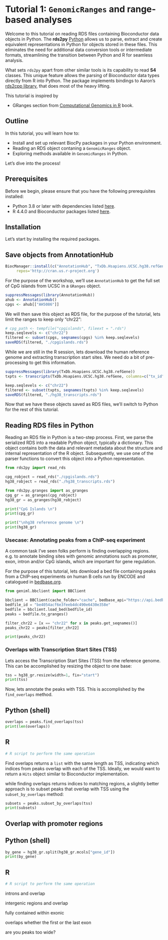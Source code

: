 # Tutorial 1: `GenomicRanges` and range-based analyses

Welcome to this tutorial on reading RDS files containing Bioconductor data objects in Python. The **rds2py** [Python](https://github.com/BiocPy/rds2py) allows us to parse, extract and create equivalent representations in Python for objects stored in these files. This eliminates the need for additional data conversion tools or intermediate formats, streamlining the transition between Python and R for seamless analysis.

What sets `rds2py` apart from other similar tools is its capability to read **S4** classes. This unique feature allows the parsing of Bioconductor data types directly from R into Python. The package implements bindings to Aaron's [rds2cpp library](https://github.com/LTLA/rds2cpp), that does most of the heavy lifting.

:::{.callout-tip}
This tutorial is inspired by 

- GRanges section from [Computational Genomics in R](https://compgenomr.github.io/book/operations-on-genomic-intervals-with-genomicranges-package.html#how-to-create-and-manipulate-a-granges-object) book.
:::

## Outline

In this tutorial, you will learn how to:

- Install and set up relevant BiocPy packages in your Python environment.
- Reading an RDS object contaning a `GenomicRanges` object.
- Exploring methods available in `GenomicRanges` in Python.

Let's dive into the process!

## Prerequisites

Before we begin, please ensure that you have the following prerequisites installed:

- Python 3.8 or later with dependencies listed [here]([../requirements.txt](https://github.com/BiocPy/BiocWorkshop2024/blob/master/requirements.txt)).
- R 4.4.0 and Bioconductor packages listed [here]([../rpackages.R](https://github.com/BiocPy/BiocWorkshop2024/blob/master/rpackages.R)).

## Installation

Let's start by installing the required packages.

## Save objects from AnnotationHub
```r
BiocManager::install(c("AnnotationHub", "TxDb.Hsapiens.UCSC.hg38.refGene"), 
     repos='http://cran.us.r-project.org')
```

For the purpose of the workshop, we’ll use `AnnotationHub` to get the full set of CpG islands from UCSC in a `GRanges` object. 

```r
suppressMessages(library(AnnotationHub))
ahub <- AnnotationHub()
cpgs <- ahub[["AH5086"]]
```

We will then save this object as RDS file, for the purpose of the tutorial, lets limit the ranges to keep only "chr22":

```r
# cpg_path <- tempfile("cpgislands", fileext = ".rds")
keep.seqlevels <- c("chr22")
filtered <- subset(cpgs, seqnames(cpgs) %in% keep.seqlevels)
saveRDS(filtered, "./cpgislands.rds")
```

While we are still in the R session, lets download the human reference genome and extracting transcription start sites.
We need do a bit of pre-processing to get this information.

```r
suppressMessages(library(TxDb.Hsapiens.UCSC.hg38.refGene))
txpts <- transcripts(TxDb.Hsapiens.UCSC.hg38.refGene, columns=c("tx_id", "tx_name","gene_id"))

keep.seqlevels <- c("chr22")
filtered <- subset(txpts, seqnames(txpts) %in% keep.seqlevels)
saveRDS(filtered, "./hg38_transcripts.rds")
```

Now that we have these objects saved as RDS files, we'll switch to Python for the rest of this tutorial.

## Reading RDS files in Python

Reading an RDS file in Python is a two-step process. First, we parse the serialized RDS into a readable Python object, typically a dictionary. This object contains both the data and relevant metadata about the structure and internal representation of the R object. Subsequently, we use one of the parser functions to convert this object into a Python representation.


```python
from rds2py import read_rds

cpg_robject = read_rds("./cpgislands.rds")
hg38_robject = read_rds("./hg38_transcripts.rds")

from rds2py.granges import as_granges
cpg_gr = as_granges(cpg_robject)
hg38_gr = as_granges(hg38_robject)

print("CpG Islands \n")
print(cpg_gr)

print("\nhg38 reference genome \n")
print(hg38_gr)
```

### Usecase: Annotating peaks from a ChIP-seq experiment

A common task I've seen folks perform is finding overlapping regions. e.g. to annotate binding sites with genomic annotations such as promoter, exon, intron and/or CpG islands, which are important for gene regulation.

For the purpose of this tutorial, lets download a bed file containing peaks from a ChIP-seq experiments on human B cells run by ENCODE and catalogued in [bedbase.org](https://bedbase.org/bed/be4054acf6e3feeb4dc490e6430e358e).

```python
from geniml.bbclient import BBClient

bbclient = BBClient(cache_folder="cache", bedbase_api="https://api.bedbase.org")
bedfile_id = "be4054acf6e3feeb4dc490e6430e358e" 
bedfile = bbclient.load_bed(bedfile_id)
peaks = bedfile.to_granges()

filter_chr22 = [x == "chr22" for x in peaks.get_seqnames()]
peaks_chr22 = peaks[filter_chr22]

print(peaks_chr22)
```

### Overlaps with Transcription Start Sites (TSS)

Lets access the Transcription Start Sites (TSS) from the reference genome. This can be accomplished by resizing the object to one base:

```python
tss = hg38_gr.resize(width=1, fix="start")
print(tss)
```

Now, lets annotate the peaks with TSS. This is accomplished by the `find_overlaps` method.

::: {.panel-tabset}

## Python (shell)

```python
overlaps = peaks.find_overlaps(tss)
print(len(overlaps))
```

## R

```r
# R script to perform the same operation
```

:::

:::{.callout-note}
Find overlaps returns a `list` with the same length as TSS, indicating which indices from peaks overlap with each of the TSS. Ideally, we would want to return a `Hits` object similar to Bioconductor implementation.
:::

while finding overlaps returns indices to matching regions, a slightly better approach is to subset peaks that overlap with TSS using the `subset_by_overlaps` method:


```python
subsets = peaks.subset_by_overlaps(tss)
print(subsets)
```

## Overlap with promoter regions

::: {.panel-tabset}

## Python (shell)

```python
by_gene = hg38_gr.split(hg38_gr.mcols["gene_id"])
print(by_gene)
```

## R

```r
# R script to perform the same operation
```

:::

introns and overlap

intergenic regions and overlap

fully contained within exonic 

overlaps whether the first or the last exon

are you peaks too wide?
